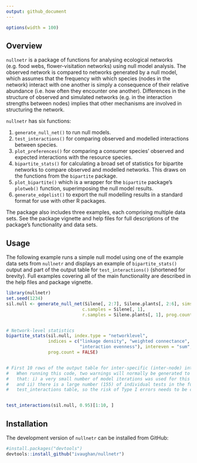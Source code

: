 ```yaml
---
output: github_document
---
```

```r
options(width = 100)
```

## Overview
`nullnetr` is a package of functions for analysing ecological networks (e.g. food webs, flower-visitation networks) using null model analysis. The observed network is compared to networks generated by a null model, which assumes that the frequency with which species (nodes in the network) interact with one another is simply a consequence of their relative abundance (i.e. how often they encounter one another). Differences in the structure of observed and simulated networks (e.g. in the interaction strengths between nodes) implies that other mechanisms are involved in structuring the network.

`nullnetr` has six functions:

1. `generate_null_net()` to run null models.
1. `test_interactions()` for comparing observed and modelled interactions between species.
1. `plot_preferences()` for comparing a consumer species' observed and expected interactions with the resource species.
1. `bipartite_stats()` for calculating a broad set of statistics for bipartite networks to compare observed and modelled networks. This draws on the functions from the `bipartite` package.
1. `plot_bipartite()` which is a wrapper for the `bipartite` package's `plotweb()` function, superimposing the null model results.
1. `generate_edgelist()` to export the null modelling results in a standard format for use with other R packages.

The package also includes three examples, each comprising multiple data sets. See the package vignette and help files for full descriptions of the package's functionality and data sets.

## Usage
The following example runs a simple null model using one of the example data sets from `nullnetr` and displays an example of `bipartite_stats()` output and part of the output table for `test_interactions()` (shortened for brevity). Full examples covering all of the main functionality are described in the help files and package vignette.

```r

library(nullnetr)
set.seed(1234)
sil.null <- generate_null_net(Silene[, 2:7], Silene.plants[, 2:6], sims = 10,
                             c.samples = Silene[, 1],
                             r.samples = Silene.plants[, 1], prog.count = FALSE)


# Network-level statistics
bipartite_stats(sil.null, index.type = "networklevel",
                indices = c("linkage density", "weighted connectance", 
                            "interaction evenness"), intereven = "sum", 
                prog.count = FALSE)


# First 10 rows of the output table for inter-specific (inter-node) interactions.
#   When running this code, two warnings will normally be generated to highlight
#   that: i) a very small number of model iterations was used for this example 
#   and ii) there is a large number (155) of individual tests in the full 
#   test_interactions table, so the risk of Type I errors needs to be considered.


test_interactions(sil.null, 0.95)[1:10, ]
```

## Installation
The development version of `nullnetr` can be installed from GitHub:

```r
#install.packages("devtools")
devtools::install_github("ivaughan/nullnetr")
```
